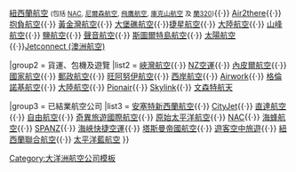 {{Navbox
|name  = 新西蘭航空公司
|title = 紐西蘭航空公司
|titlestyle = background:lightblue
|image = [[Image:Civil Air Ensign of New Zealand.svg|80px]]
|groupstyle = background:lightblue;

|group1 = 定期客運服務
|list1  = [[查塔姆航空]]{{·}} [[紐西蘭航空]]&nbsp;<small>(包括 [[國家航空公司 (紐西蘭)|NAC]], [[尼爾森航空]], [[飛鷹航空]], [[庫克山航空]] 及 [[蘭320]])</small>{{·}} [[Air2there]]{{·}} [[抱負航空]]{{·}} [[黃金灣航空]]{{·}} [[大堡礁航空]]{{·}}[[捷星航空]]{{·}} [[大陸航空 (紐西蘭)|大陸航空]]{{·}} [[山峰航空 (紐西蘭)|山峰航空]]{{·}} [[鹽航空]]{{·}} [[聲音航空]]{{·}} [[斯圖爾特島航空]]{{·}} [[太陽航空]]{{·}}[[Jetconnect|Jetconnect&nbsp;(澳洲航空)]]

|group2 = 貨運、包機及遊覽
|list2  = [[峽灣航空]]{{·}} [[NZ空運]]{{·}} [[內皮爾航空]]{{·}} [[國家航空 (紐西蘭)|國家航空]]{{·}} [[郵政航空]]{{·}} [[旺阿努伊航空]]{{·}} [[西岸航空]]{{·}} [[Airwork]]{{·}} [[格倫諾基航空]]{{·}} [[大陸航空 (紐西蘭)|大陸航空]]{{·}} [[Pionair]]{{·}} [[Airwork|Skylink]]{{·}} [[文森特航天]]

|group3 = 已結業航空公司
|list3  = [[安塞特新西蘭航空]]{{·}} [[CityJet (紐西蘭)|CityJet]]{{·}} [[直達航空]]{{·}} [[自由航空 (紐西蘭)|自由航空]]{{·}} [[奇異旅遊國際航空]]{{·}} [[原始太平洋航空]]{{·}} [[國家航空公司 (紐西蘭)|NAC]]{{·}} [[海蜂航空]]{{·}} [[紐西蘭南太平洋航空|SPANZ]]{{·}} [[海峽快捷空運]]{{·}} [[TEAL|塔斯曼帝國航空]]{{·}} [[遊客空中旅遊]]{{·}} [[紐西蘭聯合航空]]{{·}} [[太平洋藍航空]]
}}<noinclude>
[[Category:大洋洲航空公司模板]]

</noinclude>